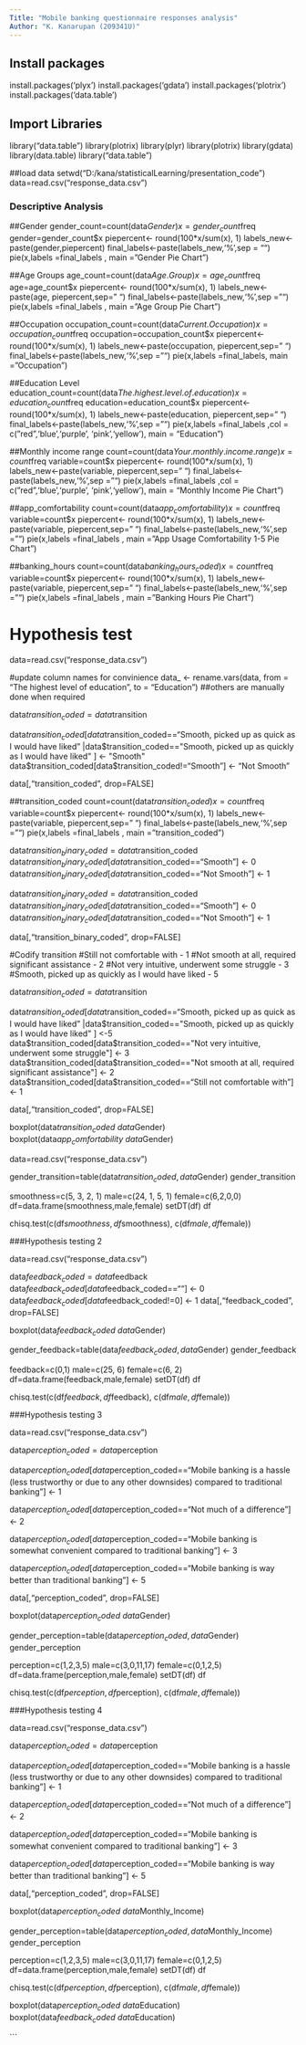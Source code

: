 ```yaml
---
Title: "Mobile banking questionnaire responses analysis"
Author: "K. Kanarupan (209341U)"
---
```


## Install packages
install.packages('plyx')
install.packages('gdata')
install.packages('plotrix')
install.packages('data.table')


## Import Libraries
library("data.table")
library(plotrix)
library(plyr) 
library(plotrix)
library(gdata)
library(data.table)
library("data.table")


##load data
setwd("D:/kana/statisticalLearning/presentation_code")
data=read.csv("response_data.csv")



### Descriptive Analysis

##Gender
gender_count=count(data$Gender)
x=gender_count$freq
gender=gender_count$x
piepercent<- round(100*x/sum(x), 1)
labels_new<-paste(gender,piepercent)
final_labels<-paste(labels_new,'%',sep = "")
pie(x,labels =final_labels , main = "Gender Pie Chart")


##Age Groups
age_count=count(data$Age.Group)
x=age_count$freq
age=age_count$x
piepercent<- round(100*x/sum(x), 1)
labels_new<-paste(age, piepercent,sep="  ")
final_labels<-paste(labels_new,'%',sep = "")
pie(x,labels =final_labels , main = "Age Group Pie Chart")



##Occupation
occupation_count=count(data$Current.Occupation)
x=occupation_count$freq
occupation=occupation_count$x
piepercent<- round(100*x/sum(x), 1)
labels_new<-paste(occupation, piepercent,sep="  ")
final_labels<-paste(labels_new,'%',sep = "")
pie(x,labels =final_labels, main = "Occupation")


##Education Level
education_count=count(data$The. highest. level. of. education)
x=education_count$freq
education=education_count$x
piepercent<- round(100*x/sum(x), 1)
labels_new<-paste(education, piepercent,sep="  ")
final_labels<-paste(labels_new,'%',sep = "")
pie(x,labels =final_labels ,col = c("red",'blue','purple', 'pink','yellow'), main = "Education")



##Monthly income range
count=count(data$Your. monthly. income. range)
x=count$freq
variable=count$x
piepercent<- round(100*x/sum(x), 1)
labels_new<-paste(variable, piepercent,sep="  ")
final_labels<-paste(labels_new,'%',sep = "")
pie(x,labels =final_labels ,col = c("red",'blue','purple', 'pink','yellow'), main = "Monthly Income Pie Chart")

##app_comfortability
count=count(data$app_comfortability)
x=count$freq
variable=count$x
piepercent<- round(100*x/sum(x), 1)
labels_new<-paste(variable, piepercent,sep="  ")
final_labels<-paste(labels_new,'%',sep = "")
pie(x,labels =final_labels , main = "App Usage Comfortability 1-5 Pie Chart")


##banking_hours
count=count(data$banking_hours_coded)
x=count$freq
variable=count$x
piepercent<- round(100*x/sum(x), 1)
labels_new<-paste(variable, piepercent,sep="  ")
final_labels<-paste(labels_new,'%',sep = "")
pie(x,labels =final_labels , main = "Banking Hours Pie Chart")




# Hypothesis test


data=read.csv("response_data.csv")

#update column names for convinience 
data_ <- rename.vars(data, from = "The highest level of education", to = "Education")
##others are manually done when required 



data$transition_coded=data$transition
  
  
data$transition_coded[data$transition_coded=="Smooth, picked up as quick as I would have liked" 
|data$transition_coded=="Smooth, picked up as quickly as I would have liked" ] <- "Smooth"
data$transition_coded[data$transition_coded!="Smooth"] <- "Not Smooth"




data[,"transition_coded", drop=FALSE]


##transition_coded
count=count(data$transition_coded)
x=count$freq
variable=count$x
piepercent<- round(100*x/sum(x), 1)
labels_new<-paste(variable, piepercent,sep="  ")
final_labels<-paste(labels_new,'%',sep = "")
pie(x,labels =final_labels , main = "transition_coded")


data$transition_binary_coded=data$transition_coded
data$transition_binary_coded[data$transition_coded=="Smooth"] <- 0
data$transition_binary_coded[data$transition_coded=="Not Smooth"] <- 1

data$transition_binary_coded=data$transition_coded
data$transition_binary_coded[data$transition_coded=="Smooth"] <- 0
data$transition_binary_coded[data$transition_coded=="Not Smooth"] <- 1

data[,"transition_binary_coded", drop=FALSE]




#Codify transition
#Still not comfortable with - 1
#Not smooth at all, required significant assistance - 2
#Not very intuitive, underwent some struggle - 3
#Smooth, picked up as quickly as I would have liked - 5

data$transition_coded=data$transition


data$transition_coded[data$transition_coded=="Smooth, picked up as quick as I would have liked" 
|data$transition_coded=="Smooth, picked up as quickly as I would have liked" ] <-5
data$transition_coded[data$transition_coded=="Not very intuitive, underwent some struggle"] <- 3
data$transition_coded[data$transition_coded=="Not smooth at all, required significant assistance"] <- 2
data$transition_coded[data$transition_coded=="Still not comfortable with"] <- 1

data[,"transition_coded", drop=FALSE]

boxplot(data$transition_coded~data$Gender)
boxplot(data$app_comfortability~data$Gender)


data=read.csv("response_data.csv")

gender_transition=table(data$transition_coded, data$Gender)
gender_transition

smoothness=c(5, 3, 2, 1)
male=c(24, 1, 5, 1)
female=c(6,2,0,0)
df=data.frame(smoothness,male,female)
setDT(df)
df


chisq.test(c(df$smoothness,df$smoothness), c(df$male,df$female))


###Hypothesis testing 2

data=read.csv("response_data.csv")


data$feedback_coded=data$feedback
data$feedback_coded[data$feedback_coded==""] <- 0
data$feedback_coded[data$feedback_coded!=0] <- 1
data[,"feedback_coded", drop=FALSE]

boxplot(data$feedback_coded~data$Gender)


gender_feedback=table(data$feedback_coded, data$Gender)
gender_feedback

feedback=c(0,1)
male=c(25, 6)
female=c(6, 2)
df=data.frame(feedback,male,female)
setDT(df)
df


chisq.test(c(df$feedback,df$feedback), c(df$male,df$female))




###Hypothesis testing 3

data=read.csv("response_data.csv")


data$perception_coded=data$perception

data$perception_coded[data$perception_coded=="Mobile banking is a hassle (less trustworthy or due to any other downsides) compared to traditional banking"] <- 1

data$perception_coded[data$perception_coded=="Not much of a difference"] <- 2

data$perception_coded[data$perception_coded=="Mobile banking is somewhat convenient compared to traditional banking"] <- 3

data$perception_coded[data$perception_coded=="Mobile banking is way better than traditional banking"] <- 5

data[,"perception_coded", drop=FALSE]

boxplot(data$perception_coded~data$Gender)


gender_perception=table(data$perception_coded, data$Gender)
gender_perception

perception=c(1,2,3,5)
male=c(3,0,11,17)
female=c(0,1,2,5)
df=data.frame(perception,male,female)
setDT(df)
df


chisq.test(c(df$perception,df$perception), c(df$male,df$female))



###Hypothesis testing 4

data=read.csv("response_data.csv")


data$perception_coded=data$perception

data$perception_coded[data$perception_coded=="Mobile banking is a hassle (less trustworthy or due to any other downsides) compared to traditional banking"] <- 1

data$perception_coded[data$perception_coded=="Not much of a difference"] <- 2

data$perception_coded[data$perception_coded=="Mobile banking is somewhat convenient compared to traditional banking"] <- 3

data$perception_coded[data$perception_coded=="Mobile banking is way better than traditional banking"] <- 5

data[,"perception_coded", drop=FALSE]

boxplot(data$perception_coded~data$Monthly_Income)


gender_perception=table(data$perception_coded, data$Monthly_Income)
gender_perception

perception=c(1,2,3,5)
male=c(3,0,11,17)
female=c(0,1,2,5)
df=data.frame(perception,male,female)
setDT(df)
df


chisq.test(c(df$perception,df$perception), c(df$male,df$female))



boxplot(data$perception_coded~data$Education)
boxplot(data$feedback_coded~data$Education)




```
